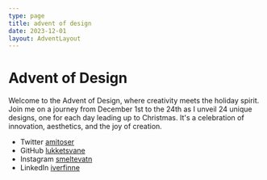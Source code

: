 ```yaml
---
type: page
title: advent of design
date: 2023-12-01
layout: AdventLayout
---
```


# Advent of Design

Welcome to the Advent of Design, where creativity meets the holiday spirit. Join me on a journey from December 1st to the 24th as I unveil 24 unique designs, one for each day leading up to Christmas. It's a celebration of innovation, aesthetics, and the joy of creation.

- Twitter [amitoser](https://twitter.com/amitoser)
- GitHub [lukketsvane](https://github.com/lukketsvane)
- Instagram [smeltevatn](https://www.instagram.com/smeltevatn/)
- LinkedIn [iverfinne](https://www.linkedin.com/in/iverfinne/)
